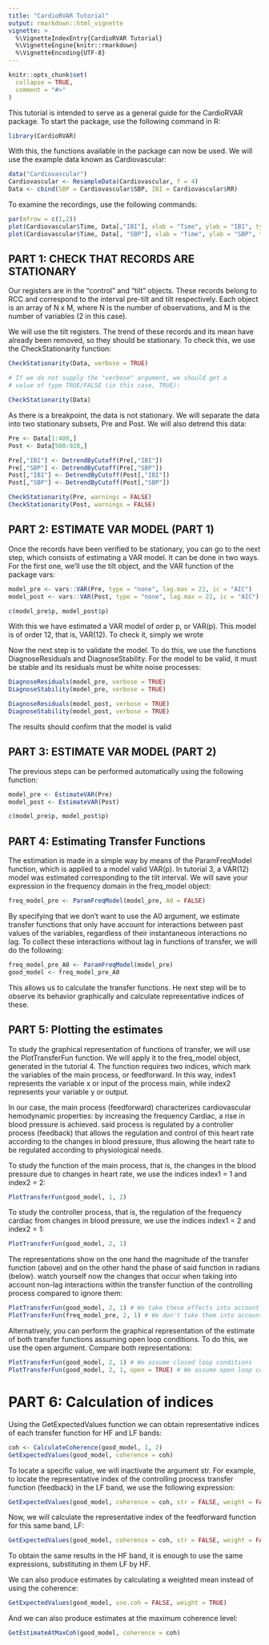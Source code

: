 ```yaml
---
title: "CardioRVAR Tutorial"
output: rmarkdown::html_vignette
vignette: >
  %\VignetteIndexEntry{CardioRVAR Tutorial}
  %\VignetteEngine{knitr::rmarkdown}
  %\VignetteEncoding{UTF-8}
---
```



```r
knitr::opts_chunk$set(
  collapse = TRUE,
  comment = "#>"
)
```

This tutorial is intended to serve as a general guide for the CardioRVAR package.
To start the package, use the following command in R:

```r
library(CardioRVAR)
```

With this, the functions available in the package can now be used. We will use the example
data known as Cardiovascular:

```r
data("Cardiovascular")
Cardiovascular <- ResampleData(Cardiovascular, f = 4)
Data <- cbind(SBP = Cardiovascular$SBP, IBI = Cardiovascular$RR)
```


To examine the recordings, use the following commands:

```r
par(mfrow = c(1,2))
plot(Cardiovascular$Time, Data[,"IBI"], xlab = "Time", ylab = "IBI", type = "l")
plot(Cardiovascular$Time, Data[, "SBP"], xlab = "Time", ylab = "SBP", type = "l")
```

## PART 1: CHECK THAT RECORDS ARE STATIONARY


Our registers are in the "control" and "tilt" objects.
These records belong to RCC and correspond to the interval
pre-tilt and tilt respectively. Each object is an array of
N x M, where N is the number of observations, and M is the number of variables
(2 in this case).

We will use the tilt registers. The trend of these records
and its mean have already been removed, so they should be stationary.
To check this, we use the CheckStationarity function:


```r
CheckStationarity(Data, verbose = TRUE)

# If we do not supply the "verbose" argument, we should get a
# value of type TRUE/FALSE (in this case, TRUE):

CheckStationarity(Data)

```
As there is a breakpoint, the data is not stationary. We will separate the data into two stationary subsets, Pre and Post. We will also detrend this data:

```r
Pre <- Data[1:400,]
Post <- Data[500:928,]

Pre[,"IBI"] <- DetrendByCutoff(Pre[,"IBI"])
Pre[,"SBP"] <- DetrendByCutoff(Pre[,"SBP"])
Post[,"IBI"] <- DetrendByCutoff(Post[,"IBI"])
Post[,"SBP"] <- DetrendByCutoff(Post[,"SBP"])

CheckStationarity(Pre, warnings = FALSE)
CheckStationarity(Post, warnings = FALSE)

```



## PART 2: ESTIMATE VAR MODEL (PART 1)


Once the records have been verified to be
stationary, you can go to the next step, which
consists of estimating a VAR model. It can be done in two ways.
For the first one, we'll use the tilt object, and the VAR function of the package
vars:

```r
model_pre <- vars::VAR(Pre, type = "none", lag.max = 22, ic = "AIC")
model_post <- vars::VAR(Post, type = "none", lag.max = 22, ic = "AIC")

c(model_pre$p, model_post$p)
```

With this we have estimated a VAR model of order p, or VAR(p). This
model is of order 12, that is, VAR(12). To check it, simply
we wrote



Now the next step is to validate the model. To do this, we use the functions
DiagnoseResiduals and DiagnoseStability. For the model to be valid, it must be
stable and its residuals must be white noise processes:

```r
DiagnoseResiduals(model_pre, verbose = TRUE)
DiagnoseStability(model_pre, verbose = TRUE)

DiagnoseResiduals(model_post, verbose = TRUE)
DiagnoseStability(model_post, verbose = TRUE)
```

The results should confirm that the model is valid

## PART 3: ESTIMATE VAR MODEL (PART 2)

The previous steps can be performed automatically using the following function:

```r
model_pre <- EstimateVAR(Pre)
model_post <- EstimateVAR(Post)

c(model_pre$p, model_post$p)
```



## PART 4: Estimating Transfer Functions


The estimation is made in a simple way by means of
the ParamFreqModel function, which is applied to a model
valid VAR(p). In tutorial 3, a VAR(12) model was estimated
corresponding to the tilt interval. We will save your expression
in the frequency domain in the freq_model object:

```r
freq_model_pre <- ParamFreqModel(model_pre, A0 = FALSE)
```


By specifying that we don't want to use the A0 argument,
we estimate transfer functions that only have
account for interactions between past values of
the variables, regardless of their instantaneous interactions
no lag. To collect these interactions without lag in functions
of transfer, we will do the following:

```r
freq_model_pre_A0 <- ParamFreqModel(model_pre)
good_model <- freq_model_pre_A0
```


This allows us to calculate the transfer functions. He
next step will be to observe its behavior graphically
and calculate representative indices of these.


## PART 5: Plotting the estimates


To study the graphical representation of functions
of transfer, we will use the PlotTransferFun function.
We will apply it to the freq_model object, generated in the
tutorial 4. The function requires two indices, which
mark the variables of the main process, or feedforward.
In this way, index1 represents the variable x or input of the process
main, while index2 represents your variable y or output.

In our case, the main process (feedforward) characterizes
cardiovascular hemodynamic properties: by increasing the frequency
Cardiac, a rise in blood pressure is achieved. said process
is regulated by a controller process (feedback) that allows
the regulation and control of this heart rate according to the
changes in blood pressure, thus allowing the heart rate to be regulated
according to physiological needs.

To study the function of the main process, that is, the changes in the
blood pressure due to changes in heart rate, we use the
indices index1 = 1 and index2 = 2:

```r
PlotTransferFun(good_model, 1, 2)
```

To study the controller process, that is, the regulation of the frequency
cardiac from changes in blood pressure, we use the indices
index1 = 2 and index2 = 1:

```r
PlotTransferFun(good_model, 2, 1)
```


The representations show on the one hand the magnitude of the transfer function
(above) and on the other hand the phase of said function in radians (below). watch yourself now
the changes that occur when taking into account non-lag interactions within the
transfer function of the controlling process compared to
ignore them:

```r
PlotTransferFun(good_model, 2, 1) # We take these effects into account
PlotTransferFun(freq_model_pre, 2, 1) # We don't take them into account
```

Alternatively, you can perform the graphical representation of the estimate
of both transfer functions assuming open loop conditions.
To do this, we use the open argument. Compare both representations:

```r
PlotTransferFun(good_model, 2, 1) # We assume closed loop conditions
PlotTransferFun(good_model, 2, 1, open = TRUE) # We assume open loop conditions
```


# PART 6: Calculation of indices


Using the GetExpectedValues function we can obtain
representative indices of each transfer function
for HF and LF bands:
```r
coh <- CalculateCoherence(good_model, 1, 2)
GetExpectedValues(good_model, coherence = coh)
```

To locate a specific value, we will inactivate the argument
str. For example, to locate the representative index
of the controlling process transfer function (feedback)
in the LF band, we use the following expression:
```r
GetExpectedValues(good_model, coherence = coh, str = FALSE, weight = FALSE)$LF$Transfer_Functions[2,1,]
```

Now, we will calculate the representative index of the feedforward function
for this same band, LF:
```r
GetExpectedValues(good_model, coherence = coh, str = FALSE, weight = FALSE)$LF$Transfer_Functions[1,2,]
```

To obtain the same results in the HF band, it is enough to use the
same expressions, substituting in them LF by HF.

We can also produce estimates by calculating a weighted mean instead of using the coherence:
```r
GetExpectedValues(good_model, use.coh = FALSE, weight = TRUE)
```

And we can also produce estimates at the maximum coherence level:
```r
GetEstimateAtMaxCoh(good_model, coherence = coh)
```






